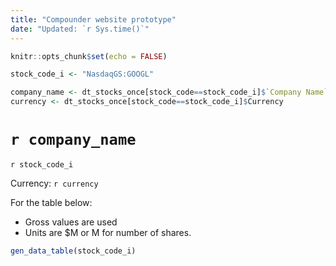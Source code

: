 ```yaml
---
title: "Compounder website prototype"
date: "Updated: `r Sys.time()`"
---
```


```r
knitr::opts_chunk$set(echo = FALSE)

stock_code_i <- "NasdaqGS:GOOGL"

company_name <- dt_stocks_once[stock_code==stock_code_i]$`Company Name`
currency <- dt_stocks_once[stock_code==stock_code_i]$Currency
```


# `r company_name`

`r stock_code_i`

Currency: `r currency`


For the table below:

- Gross values are used
- Units are $M or M for number of shares.

```r
gen_data_table(stock_code_i)

```

